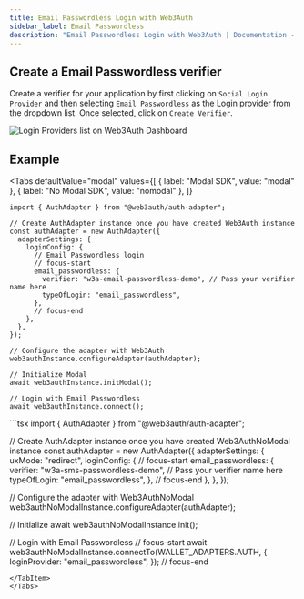 ```yaml
---
title: Email Passwordless Login with Web3Auth
sidebar_label: Email Passwordless
description: "Email Passwordless Login with Web3Auth | Documentation - Web3Auth"
---
```



## Create a Email Passwordless verifier

Create a verifier for your application by first clicking on `Social Login Provider` and then
selecting `Email Passwordless` as the Login provider from the dropdown list. Once selected, click on
`Create Verifier`.

![Login Providers list on Web3Auth Dashboard](/images/dashboard/create-verifier-email-passwordless.png)

## Example

<Tabs
defaultValue="modal"
values={[
  { label: "Modal SDK", value: "modal" },
  { label: "No Modal SDK", value: "nomodal" },
]}
>
<TabItem value="modal">

```tsx
import { AuthAdapter } from "@web3auth/auth-adapter";

// Create AuthAdapter instance once you have created Web3Auth instance
const authAdapter = new AuthAdapter({
  adapterSettings: {
    loginConfig: {
      // Email Passwordless login
      // focus-start
      email_passwordless: {
        verifier: "w3a-email-passwordless-demo", // Pass your verifier name here
        typeOfLogin: "email_passwordless",
      },
      // focus-end
    },
  },
});

// Configure the adapter with Web3Auth
web3authInstance.configureAdapter(authAdapter);

// Initialize Modal
await web3authInstance.initModal();

// Login with Email Passwordless
await web3authInstance.connect();
```

</TabItem>

<TabItem value="nomodal">
```tsx
import { AuthAdapter } from "@web3auth/auth-adapter";

// Create AuthAdapter instance once you have created Web3AuthNoModal instance const authAdapter =
new AuthAdapter({ adapterSettings: { uxMode: "redirect", loginConfig: { // focus-start
email_passwordless: { verifier: "w3a-sms-passwordless-demo", // Pass your verifier name here
typeOfLogin: "email_passwordless", }, // focus-end }, }, });

// Configure the adapter with Web3AuthNoModal web3authNoModalInstance.configureAdapter(authAdapter);

// Initialize await web3authNoModalInstance.init();

// Login with Email Passwordless // focus-start await
web3authNoModalInstance.connectTo(WALLET_ADAPTERS.AUTH, { loginProvider: "email_passwordless", });
// focus-end

```
</TabItem>
</Tabs>
```
